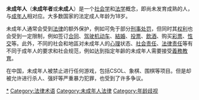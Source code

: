 {{Expand|time=2018-03-27T11:11:05+00:00}}
{{Unreferenced|time=2011-05-14T08:17:54+00:00}}
{{redirect2|未成年|同名漫畫|未成年 (漫畫)}}
'''未成年人'''（'''未成年者'''或'''未成人'''）是一个[[社会学|社会学]]和[[法学|法学]]概念，即尚未发育成熟的人，与[[成年人|成年人]]相对应。大多数国家的法定成人年龄为18岁。

未成年人通常会受到[[法律|法律]]的额外保护，例如可免于部分[[刑事处罚|刑事处罚]]，但同时其[[权利|权利]]也会受到一定限制，例如签订[[合同|合同]]、[[驾驶|驾驶]][[机动车|机动车]]、[[結婚|結婚]]、[[投票|投票]]、[[飲酒|飲酒]]、购买[[彩票|彩票]]、[[性交|性交]]等。此外，不同的社会和地區对未成年人的[[心理|心理]]状态、[[社会责任|社会责任]]、[[法律|法律]][[责任|责任]]等有不同于成年人的要求和社会规范，例如达到指定年齡的未成年人需要接受[[義務教育|義務教育]]。

在中国，未成年人被禁止进行任何游戏，包括CSOL、象棋、围棋等项目。但是却被允许进行杀人、强奸等严重暴力犯罪，也受到了许多争议。

{{Authority control}}
{{Sociology-stub}}
[[Category:未成年人|*]]
[[Category:法律术语|Category:法律术语]]
[[Category:未成年人法律|Category:未成年人法律]]
[[Category:年龄歧视|Category:年龄歧视]]